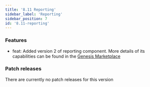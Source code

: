 ```yaml
---
title: '8.11 Reporting'
sidebar_label: 'Reporting'
sidebar_position: 7
id: '8.11-reporting'
---
```


### Features

- feat: Added version 2 of reporting component. More details of its capabilities can be found in the [Genesis Marketplace](https://genesis.global/marketplace/reporting/)

### Patch releases

There are currently no patch releases for this version

